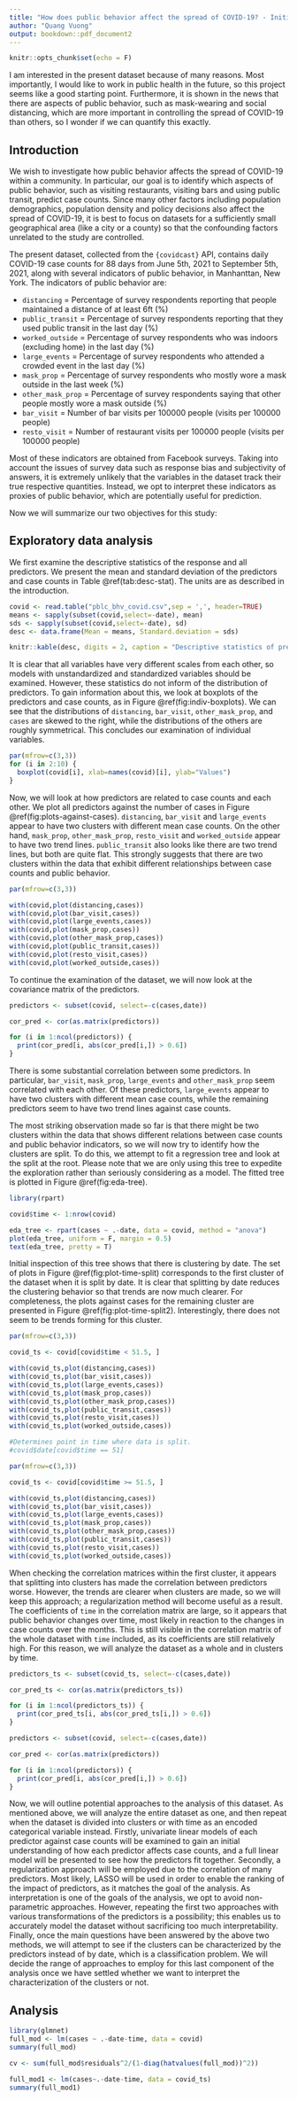```yaml
---
title: "How does public behavior affect the spread of COVID-19? - Initial report"
author: "Quang Vuong"
output: bookdown::pdf_document2
---
```


```r
knitr::opts_chunk$set(echo = F)
```

I am interested in the present dataset because of many reasons. Most importantly, I would like to work in public health in the future, so this project seems like a good starting point. Furthermore, it is shown in the news that there are aspects of public behavior, such as mask-wearing and social distancing, which are more important in controlling the spread of COVID-19 than others, so I wonder if we can quantify this exactly.

## Introduction

We wish to investigate how public behavior affects the spread of COVID-19 within a community. In particular, our goal is to identify which aspects of public behavior, such as visiting restaurants, visiting bars and using public transit, predict case counts. Since many other factors including population demographics, population density and policy decisions also affect the spread of COVID-19, it is best to focus on datasets for a sufficiently small geographical area (like a city or a county) so that the confounding factors unrelated to the study are controlled.

The present dataset, collected from the `{covidcast}` API, contains daily COVID-19 case counts for 88 days from June 5th, 2021 to September 5th, 2021, along with several indicators of public behavior, in Manhanttan, New York. The indicators of public behavior are:

- `distancing` = Percentage of survey respondents reporting that people maintained a distance of at least 6ft (%)
- `public_transit` = Percentage of survey respondents reporting that they used public transit in the last day (%)
- `worked_outside` = Percentage of survey respondents who was indoors (excluding home) in the last day (%)
- `large_events` = Percentage of survey respondents who attended a crowded event in the last day (%)
- `mask_prop` = Percentage of survey respondents who mostly wore a mask outside in the last week (%)
- `other_mask_prop` = Percentage of survey respondents saying that other people mostly wore a mask outside (%)
- `bar_visit` = Number of bar visits per 100000 people (visits per 100000 people)
- `resto_visit` = Number of restaurant visits per 100000 people (visits per 100000 people)

Most of these indicators are obtained from Facebook surveys. Taking into account the issues of survey data such as response bias and subjectivity of answers, it is extremely unlikely that the variables in the dataset track their true respective quantities. Instead, we opt to interpret these indicators as proxies of public behavior, which are potentially useful for prediction.

Now we will summarize our two objectives for this study:
\begin{enumerate}
\item Identify which of the above indicators are important in predicting COVID-19 case counts.
\item Identify a model which can be used to predict future COVID-19 case counts.
\end{enumerate}

## Exploratory data analysis

We first examine the descriptive statistics of the response and all predictors. We present the mean and standard deviation of the predictors and case counts in Table \@ref(tab:desc-stat). The units are as described in the introduction.

```r
covid <- read.table("pblc_bhv_covid.csv",sep = ',', header=TRUE)
means <- sapply(subset(covid,select=-date), mean)
sds <- sapply(subset(covid,select=-date), sd)
desc <- data.frame(Mean = means, Standard.deviation = sds)

knitr::kable(desc, digits = 2, caption = "Descriptive statistics of predictors and case counts.", format = "pipe")

```

It is clear that all variables have very different scales from each other, so models with unstandardized and standardized variables should be examined. However, these statistics do not inform of the distribution of predictors. To gain information about this, we look at boxplots of the predictors and case counts, as in Figure \@ref(fig:indiv-boxplots). We can see that the distributions of `distancing`, `bar_visit`, `other_mask_prop`, and `cases` are skewed to the right, while the distributions of the others are roughly symmetrical. This concludes our examination of individual variables.

```r
par(mfrow=c(3,3))
for (i in 2:10) {
  boxplot(covid[i], xlab=names(covid)[i], ylab="Values")
}
```

Now, we will look at how predictors are related to case counts and each other. We plot all predictors against the number of cases in Figure \@ref(fig:plots-against-cases). `distancing`, `bar_visit` and `large_events` appear to have two clusters with different mean case counts. On the other hand, `mask_prop`, `other_mask_prop`, `resto_visit` and `worked_outside` appear to have two trend lines. `public_transit` also looks like there are two trend lines, but both are quite flat. This strongly suggests that there are two clusters within the data that exhibit different relationships between case counts and public behavior.

```r

par(mfrow=c(3,3))

with(covid,plot(distancing,cases))
with(covid,plot(bar_visit,cases))
with(covid,plot(large_events,cases))
with(covid,plot(mask_prop,cases))
with(covid,plot(other_mask_prop,cases))
with(covid,plot(public_transit,cases))
with(covid,plot(resto_visit,cases))
with(covid,plot(worked_outside,cases))
```

To continue the examination of the dataset, we will now look at the covariance matrix of the predictors.

```r
predictors <- subset(covid, select=-c(cases,date))

cor_pred <- cor(as.matrix(predictors))

for (i in 1:ncol(predictors)) {
  print(cor_pred[i, abs(cor_pred[i,]) > 0.6])
}
```

There is some substantial correlation between some predictors. In particular, `bar_visit`, `mask_prop`, `large_events` and `other_mask_prop` seem correlated with each other. Of these predictors, `large_events` appear to have two clusters with different mean case counts, while the remaining predictors seem to have two trend lines against case counts.

The most striking observation made so far is that there might be two clusters within the data that shows different relations between case counts and public behavior indicators, so we will now try to identify how the clusters are split. To do this, we attempt to fit a regression tree and look at the split at the root. Please note that we are only using this tree to expedite the exploration rather than seriously considering as a model. The fitted tree is plotted in Figure \@ref(fig:eda-tree).

```r
library(rpart)

covid$time <- 1:nrow(covid)

eda_tree <- rpart(cases ~ .-date, data = covid, method = "anova")
plot(eda_tree, uniform = F, margin = 0.5)
text(eda_tree, pretty = T)
```

Initial inspection of this tree shows that there is clustering by date. The set of plots in Figure \@ref(fig:plot-time-split) corresponds to the first cluster of the dataset when it is split by date. It is clear that splitting by date reduces the clustering behavior so that trends are now much clearer. For completeness, the plots against cases for the remaining cluster are presented in Figure \@ref(fig:plot-time-split2). Interestingly, there does not seem to be trends forming for this cluster.

```r
par(mfrow=c(3,3))

covid_ts <- covid[covid$time < 51.5, ]

with(covid_ts,plot(distancing,cases))
with(covid_ts,plot(bar_visit,cases))
with(covid_ts,plot(large_events,cases))
with(covid_ts,plot(mask_prop,cases))
with(covid_ts,plot(other_mask_prop,cases))
with(covid_ts,plot(public_transit,cases))
with(covid_ts,plot(resto_visit,cases))
with(covid_ts,plot(worked_outside,cases))

#Determines point in time where data is split.
#covid$date[covid$time == 51]
```

```r
par(mfrow=c(3,3))

covid_ts <- covid[covid$time >= 51.5, ]

with(covid_ts,plot(distancing,cases))
with(covid_ts,plot(bar_visit,cases))
with(covid_ts,plot(large_events,cases))
with(covid_ts,plot(mask_prop,cases))
with(covid_ts,plot(other_mask_prop,cases))
with(covid_ts,plot(public_transit,cases))
with(covid_ts,plot(resto_visit,cases))
with(covid_ts,plot(worked_outside,cases))
```

When checking the correlation matrices within the first cluster, it appears that splitting into clusters has made the correlation between predictors worse. However, the trends are clearer when clusters are made, so we will keep this approach; a regularization method will become useful as a result. The coefficients of `time` in the correlation matrix are large, so it appears that public behavior changes over time, most likely in reaction to the changes in case counts over the months. This is still visible in the correlation matrix of the whole dataset with `time` included, as its coefficients are still relatively high. For this reason, we will analyze the dataset as a whole and in clusters by time.

```r
predictors_ts <- subset(covid_ts, select=-c(cases,date))

cor_pred_ts <- cor(as.matrix(predictors_ts))

for (i in 1:ncol(predictors_ts)) {
  print(cor_pred_ts[i, abs(cor_pred_ts[i,]) > 0.6])
}
```

```r
predictors <- subset(covid, select=-c(cases,date))

cor_pred <- cor(as.matrix(predictors))

for (i in 1:ncol(predictors)) {
  print(cor_pred[i, abs(cor_pred[i,]) > 0.6])
}
```

Now, we will outline potential approaches to the analysis of this dataset. As mentioned above, we will analyze the entire dataset as one, and then repeat when the dataset is divided into clusters or with time as an encoded categorical variable instead. Firstly, univariate linear models of each predictor against case counts will be examined to gain an initial understanding of how each predictor affects case counts, and a full linear model will be presented to see how the predictors fit together. Secondly, a regularization approach will be employed due to the correlation of many predictors. Most likely, LASSO will be used in order to enable the ranking of the impact of predictors, as it matches the goal of the analysis. As interpretation is one of the goals of the analysis, we opt to avoid non-parametric approaches. However, repeating the first two approaches with various transformations of the predictors is a possibility; this enables us to accurately model the dataset without sacrificing too much interpretability. Finally, once the main questions have been answered by the above two methods, we will attempt to see if the clusters can be characterized by the predictors instead of by date, which is a classification problem. We will decide the range of approaches to employ for this last component of the analysis once we have settled whether we want to interpret the characterization of the clusters or not.

## Analysis

```r
library(glmnet)
full_mod <- lm(cases ~ .-date-time, data = covid)
summary(full_mod)

cv <- sum(full_mod$residuals^2/(1-diag(hatvalues(full_mod))^2))

full_mod1 <- lm(cases~.-date-time, data = covid_ts)
summary(full_mod1)

```

